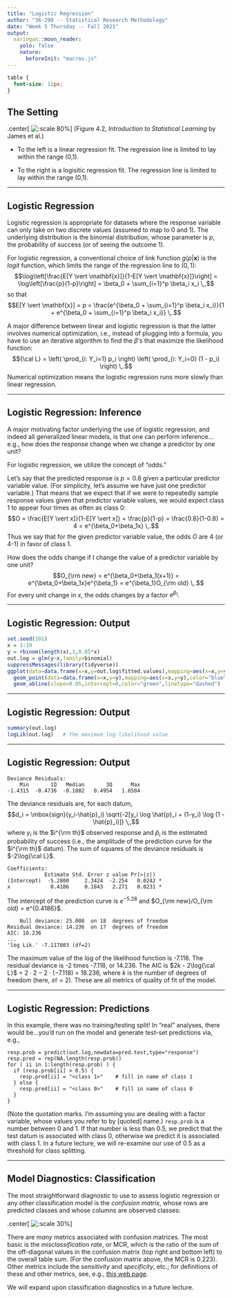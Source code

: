 ```yaml
---
title: "Logistic Regression"
author: "36-290 -- Statistical Research Methodology"
date: "Week 5 Thursday -- Fall 2021"
output:
  xaringan::moon_reader:
    yolo: false
    nature:
      beforeInit: "macros.js"
---
```


<style type="text/css">
.remark-slide-content {
    font-size: 16px;
    padding: 1em 4em 1em 4em;
}
.remark-code {
    font-size: 12px;
}
</style>

```css
table {
  font-size: 12px;
}
```

## The Setting

.center[
  ![:scale 80%](http://www.stat.cmu.edu/~pfreeman/Figure_4.2.png)
]
(Figure 4.2, *Introduction to Statistical Learning* by James et al.)

- To the left is a linear regression fit. The regression line is limited to lay within the range (0,1).

- To the right is a logisitic regression fit. The regression line is limited to lay within the range (0,1).

---

## Logistic Regression

Logistic regression is appropriate for datasets where the response variable can only take on two discrete values (assumed to map to 0 and 1). The underlying distribution is the binomial distribution, whose parameter is $p$, the probability of success (or of seeing the outcome 1).

For logistic regression, a conventional choice of link function $g(p \vert \mathbf{x})$ is the *logit* function, which limits the range of the regression line to $(0,1)$:
$$\log\left[\frac{E[Y \vert \mathbf{x}]}{1-E[Y \vert \mathbf{x}]}\right] = \log\left[\frac{p}{1-p}\right] = \beta_0 + \sum_{i=1}^p \beta_i x_i \,,$$
so that
$$E[Y \vert \mathbf{x}] = p = \frac{e^{\beta_0 + \sum_{i=1}^p \beta_i x_i}}{1 + e^{\beta_0 + \sum_{i=1}^p \beta_i x_i}} \,.$$

A major difference between linear and logistic regression is that the latter involves numerical optimization, i.e., instead of plugging into a formula, you have to use an iterative algorithm to find the $\beta$'s that maximize the likelihood function:
$${\cal L} = \left( \prod_{i: Y_i=1} p_i \right) \left( \prod_{i: Y_i=0} (1 - p_i) \right) \,.$$
Numerical optimization means the logistic regression runs more slowly than linear regression.

---

## Logistic Regression: Inference

A major motivating factor underlying the use of logistic regression, and indeed all generalized linear models, is that one can perform inference...e.g., how does the response change when we change a predictor by one unit?

For logistic regression, we utilize the concept of "odds."

Let's say that the predicted response is $p = 0.8$ given a particular predictor variable value. (For simplicity, let's assume we have just one predictor variable.) That means that we expect that if we were to repeatedly sample response values given that predictor variable values, we would expect class 1 to appear four times as often as class 0:
$$O = \frac{E[Y \vert x]}{1-E[Y \vert x]} = \frac{p}{1-p} = \frac{0.8}{1-0.8} = 4 = e^{\beta_0+\beta_1x} \,.$$
Thus we say that for the given predictor variable value, the odds $O$ are 4 (or 4-1) in favor of class 1.

How does the odds change if I change the value of a predictor variable by one unit?
$$O_{\rm new} = e^{\beta_0+\beta_1(x+1)} = e^{\beta_0+\beta_1x}e^{\beta_1} = e^{\beta_1}O_{\rm old} \,.$$
For every unit change in $x$, the odds changes by a factor $e^{\beta_1}$.

---

## Logistic Regression: Output

```r
set.seed(101)
x = 1:19
y = rbinom(length(x),1,0.05*x)
out.log = glm(y~x,family=binomial)
suppressMessages(library(tidyverse))
ggplot(data=data.frame(x=x,y=out.log$fitted.values),mapping=aes(x=x,y=y)) + geom_line(color="red") +
  geom_point(data=data.frame(x=x,y=y),mapping=aes(x=x,y=y),color="blue") +
  geom_abline(slope=0.05,intercept=0,color="green",linetype="dashed")
```

---

## Logistic Regression: Output

```r
summary(out.log)
logLik(out.log)   # the maximum log-likelihood value
```

---

## Logistic Regression: Output

```
Deviance Residuals: 
    Min       1Q   Median       3Q      Max  
-1.4315  -0.4736  -0.1882   0.4954   1.8504 
```
The deviance residuals are, for each datum,
$$d_i = \mbox{sign}(y_i-\hat{p}_i) \sqrt{-2[y_i \log \hat{p}_i + (1-y_i) \log (1 - \hat{p}_i)]} \,,$$
where $y_i$ is the $i^{\rm th}$ observed response and $\hat{p}_i$ is the estimated probability of success (i.e., the amplitude of the prediction curve for the $i^{\rm th}$ datum). The sum of squares of the deviance residuals is $-2\log{\cal L}$.

```
Coefficients:
            Estimate Std. Error z value Pr(>|z|)  
(Intercept)  -5.2800     2.3424  -2.254   0.0242 *
x             0.4186     0.1843   2.271   0.0231 *
```
The intercept of the prediction curve is $e^{-5.28}$ and $O_{\rm new}/O_{\rm old} = e^{0.4186}$.

```
    Null deviance: 25.008  on 18  degrees of freedom
Residual deviance: 14.236  on 17  degrees of freedom
AIC: 18.236
...
'log Lik.' -7.117803 (df=2)
```
The maximum value of the log of the likelihood function is -7.118. The residual deviance is -2 times -7.118, or 14.236. The AIC is $2k - 2\log{\cal L}$ = $2 \cdot 2 - 2 \cdot (-7.118)$ = 18.236, where $k$ is the number of degrees of freedom (here, `df` = 2). These are all metrics of quality of fit of the model.

---

## Logistic Regression: Predictions

In this example, there was no training/testing split! In "real" analyses, there would be...you'd run on the model and generate test-set predictions via, e.g.,
```
resp.prob = predict(out.log,newdata=pred.test,type="response")
resp.pred = rep(NA,length(resp.prob))
for ( ii in 1:length(resp.prob) ) {
  if (resp.prob[ii] > 0.5) {
    resp.pred[ii] = "<class 1>"    # fill in name of class 1
  } else {
    resp.pred[ii] = "<class 0>"    # fill in name of class 0
  }
}
```
(Note the quotation marks. I'm assuming you are dealing with a factor variable, whose values you refer to by [quoted] name.) `resp.prob` is a number between 0 and 1. If that number is less than 0.5, we predict that the test datum is associated with class 0, otherwise we predict it is associated with class 1. In a future lecture, we will re-examine our use of 0.5 as a threshold for class splitting.

---

## Model Diagnostics: Classification

The most straightforward diagnostic to use to assess logistic regression or any other classification model is the *confusion matrix*, whose rows are predicted classes and whose columns are observed classes:

.center[
  ![:scale 30%](http://www.stat.cmu.edu/~pfreeman/Classification_Diagnostic.png)
]

There are *many* metrics associated with confusion matrices. The most basic is the *misclassification rate*, or MCR, which is the ratio of the sum of the off-diagonal values in the confusion matrix (top right and bottom left) to the overall table sum. (For the confusion matrix above, the MCR is 0.223). Other metrics include the *sensitivity* and *specificity*, etc.; for definitions of these and other metrics, see, e.g., [this web page](https://en.wikipedia.org/wiki/Confusion_matrix).

We will expand upon classification diagnostics in a future lecture. 
